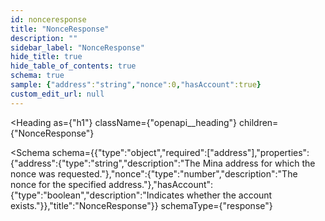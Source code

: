 ```yaml
---
id: nonceresponse
title: "NonceResponse"
description: ""
sidebar_label: "NonceResponse"
hide_title: true
hide_table_of_contents: true
schema: true
sample: {"address":"string","nonce":0,"hasAccount":true}
custom_edit_url: null
---
```



<Heading
  as={"h1"}
  className={"openapi__heading"}
  children={"NonceResponse"}
>
</Heading>





<Schema
  schema={{"type":"object","required":["address"],"properties":{"address":{"type":"string","description":"The Mina address for which the nonce was requested."},"nonce":{"type":"number","description":"The nonce for the specified address."},"hasAccount":{"type":"boolean","description":"Indicates whether the account exists."}},"title":"NonceResponse"}}
  schemaType={"response"}
>
  
</Schema>
            
